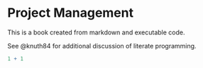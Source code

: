 # Project Management {#sec-project-management}

This is a book created from markdown and executable code.

See @knuth84 for additional discussion of literate programming.

```r
1 + 1
```
